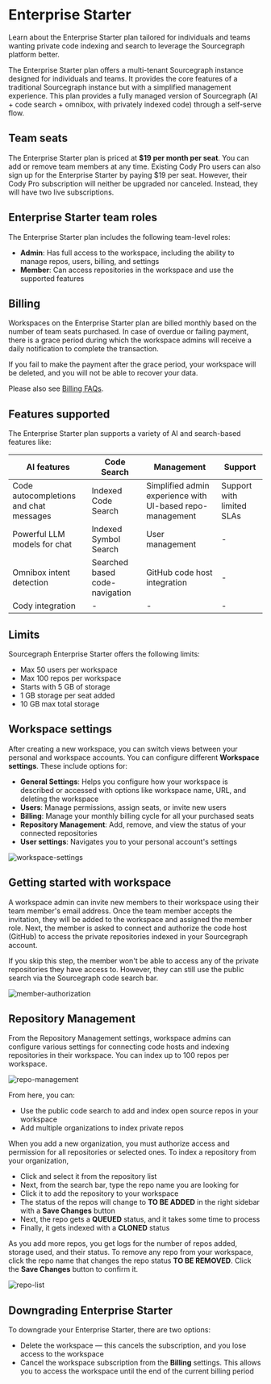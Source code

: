 # Enterprise Starter

<p className="subtitle">Learn about the Enterprise Starter plan tailored for individuals and teams wanting private code indexing and search to leverage the Sourcegraph platform better.</p>

The Enterprise Starter plan offers a multi-tenant Sourcegraph instance designed for individuals and teams. It provides the core features of a traditional Sourcegraph instance but with a simplified management experience. This plan provides a fully managed version of Sourcegraph (AI + code search + omnibox, with privately indexed code) through a self-serve flow.

## Team seats

The Enterprise Starter plan is priced at **$19 per month per seat**. You can add or remove team members at any time. Existing Cody Pro users can also sign up for the Enterprise Starter by paying $19 per seat. However, their Cody Pro subscription will neither be upgraded nor canceled. Instead, they will have two live subscriptions.

## Enterprise Starter team roles

The Enterprise Starter plan includes the following team-level roles:

- **Admin**: Has full access to the workspace, including the ability to manage repos, users, billing, and settings
- **Member**: Can access repositories in the workspace and use the supported features

## Billing

Workspaces on the Enterprise Starter plan are billed monthly based on the number of team seats purchased. In case of overdue or failing payment, there is a grace period during which the workspace admins will receive a daily notification to complete the transaction.

If you fail to make the payment after the grace period, your workspace will be deleted, and you will not be able to recover your data.

Please also see [Billing FAQs](billing-faqs.mdx).

## Features supported

The Enterprise Starter plan supports a variety of AI and search-based features like:

|             **AI features**              |        **Code Search**         |                      **Management**                       |        **Support**        |
| ---------------------------------------- | ------------------------------ | --------------------------------------------------------- | ------------------------- |
| Code autocompletions and chat messages | Indexed Code Search            | Simplified admin experience with UI-based repo-management | Support with limited SLAs |
| Powerful LLM models for chat             | Indexed Symbol Search          | User management                                           | -                         |
| Omnibox intent detection                 | Searched based code-navigation | GitHub code host integration                              | -                         |
| Cody integration                         | -                              | -                                                         | -                         |

## Limits

Sourcegraph Enterprise Starter offers the following limits:

- Max 50 users per workspace
- Max 100 repos per workspace
- Starts with 5 GB of storage
- 1 GB storage per seat added
- 10 GB max total storage

## Workspace settings

After creating a new workspace, you can switch views between your personal and workspace accounts. You can configure different **Workspace settings**. These include options for:

- **General Settings**: Helps you configure how your workspace is described or accessed with options like workspace name, URL, and deleting the workspace
- **Users**: Manage permissions, assign seats, or invite new users
- **Billing**: Manage your monthly billing cycle for all your purchased seats
- **Repository Management**: Add, remove, and view the status of your connected repositories
- **User settings**: Navigates you to your personal account's settings

![workspace-settings](https://storage.googleapis.com/sourcegraph-assets/Docs/workspace-settings-125.jpg)

## Getting started with workspace

A workspace admin can invite new members to their workspace using their team member's email address. Once the team member accepts the invitation, they will be added to the workspace and assigned the member role. Next, the member is asked to connect and authorize the code host (GitHub) to access the private repositories indexed in your Sourcegraph account.

If you skip this step, the member won't be able to access any of the private repositories they have access to. However, they can still use the public search via the Sourcegraph code search bar.

![member-authorization](https://storage.googleapis.com/sourcegraph-assets/Docs/member-authorization.jpg)

## Repository Management

From the Repository Management settings, workspace admins can configure various settings for connecting code hosts and indexing repositories in their workspace. You can index up to 100 repos per workspace.

![repo-management](https://storage.googleapis.com/sourcegraph-assets/Docs/repo-management.jpg)

From here, you can:

- Use the public code search to add and index open source repos in your workspace
- Add multiple organizations to index private repos

When you add a new organization, you must authorize access and permission for all repositories or selected ones. To index a repository from your organization,

- Click and select it from the repository list
- Next, from the search bar, type the repo name you are looking for
- Click it to add the repository to your workspace
- The status of the repos will change to **TO BE ADDED** in the right sidebar with a **Save Changes** button
- Next, the repo gets a **QUEUED** status, and it takes some time to process
- Finally, it gets indexed with a **CLONED** status

As you add more repos, you get logs for the number of repos added, storage used, and their status. To remove any repo from your workspace, click the repo name that changes the repo status **TO BE REMOVED**. Click the **Save Changes** button to confirm it.

![repo-list](https://storage.googleapis.com/sourcegraph-assets/Docs/repo-list.jpg)

## Downgrading Enterprise Starter

To downgrade your Enterprise Starter, there are two options:

- Delete the workspace — this cancels the subscription, and you lose access to the workspace
- Cancel the workspace subscription from the **Billing** settings. This allows you to access the workspace until the end of the current billing period
